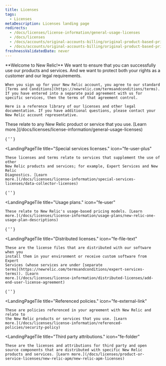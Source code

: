 ```yaml
---
title: Licenses
tags:
  - Licenses
metaDescription: Licenses landing page
redirects:
  - /docs/licenses/license-information/general-usage-licenses
  - /docs/licenses
  - /docs/accounts/original-accounts-billing/original-product-based-pricing
  - /docs/accounts/original-accounts-billing/original-product-based-pricing
freshnessValidatedDate: never
---
```


<LandingPageHero>
  <HeroContent>
    **Welcome to New Relic!** We want to ensure that you can successfully use our products and services. And we want to protect both your rights as a customer and our legal requirements.

    When you sign up for your New Relic account, you agree to our standard [Terms and Conditions](https://newrelic.com/termsandconditions/terms). If you have entered into a separate paid agreement with us for specific services, then the terms of that agreement control.

    Here is a reference library of our licenses and other legal documentation. If you have additional questions, please contact your New Relic account representative.
    
  </HeroContent>
</LandingPageHero>

<LandingPageTileGrid>
  <LandingPageTile
    title="General usage licenses."
    icon="fe-pen-tool"
  >
    These relate to any New Relic product or service that you use. [Learn more.](/docs/licenses/license-information/general-usage-licenses)
  </LandingPageTile>

  {
    ' '
  }

  <LandingPageTile
    title="Special services licenses."
    icon="fe-user-plus"
  >
    These licenses and terms relate to services that supplement the use of other
    New Relic products and services; for example, Expert Services and New Relic
    Diagnostics. [Learn
    more.](/docs/licenses/license-information/special-services-licenses/data-collector-licenses)
  </LandingPageTile>

  {
    ' '
  }

  <LandingPageTile
    title="Usage plans."
    icon="fe-user"
  >
    These relate to New Relic's usage-based pricing models. [Learn
    more.](/docs/licenses/license-information/usage-plans/new-relic-one-usage-plan-descriptions)
  </LandingPageTile>

  {
    ' '
  }

  <LandingPageTile
    title="Distributed licenses."
    icon="fe-file-text"
  >
    These are the license files that are distributed with our software when you
    install them in your environment or receive custom software from Expert
    Services (whose services are under [separate
    terms](https://newrelic.com/termsandconditions/expert-services-terms)). [Learn
    more.](/docs/licenses/license-information/distributed-licenses/add-end-user-license-agreement)
  </LandingPageTile>

  {
    ' '
  }

  <LandingPageTile
    title="Referenced policies."
    icon="fe-external-link"
  >
    These are policies referenced in your agreement with New Relic and relate to
    the New Relic products or services that you use. [Learn
    more.](/docs/licenses/license-information/referenced-policies/security-policy)
  </LandingPageTile>

  <LandingPageTile
    title="Third party attributions."
    icon="fe-folder"
  >
    These are the licenses and attributions for third party and open source components that are distributed with specific New Relic products and services. [Learn more.](/docs/licenses/product-or-service-licenses/new-relic-apm/new-relic-apm-licenses)
  </LandingPageTile>
</LandingPageTileGrid>
